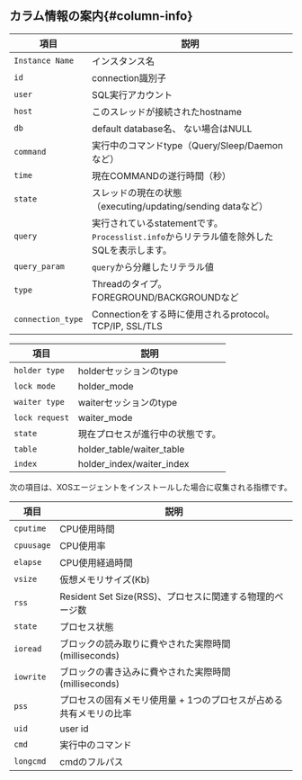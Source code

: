 ## カラム情報の案内{#column-info}

<Tabs groupId="db-columns">

<TabItem value="activesession" label="Active session">

| 項目                | 説明                                                          |
| ----------------- | ----------------------------------------------------------- |
| `Instance Name`   | インスタンス名                                                     |
| `id`              | connection識別子                                               |
| `user`            | SQL実行アカウント                                                  |
| `host`            | このスレッドが接続されたhostname                                        |
| `db`              | default database名、 ない場合はNULL                                |
| `command`         | 実行中のコマンドtype（Query/Sleep/Daemonなど）                          |
| `time`            | 現在COMMANDの遂行時間（秒）                                           |
| `state`           | スレッドの現在の状態（executing/updating/sending dataなど）               |
| `query`           | 実行されているstatementです。`Processlist.info`からリテラル値を除外したSQLを表示します。 |
| `query_param`     | `query`から分離したリテラル値                                          |
| `type`            | Threadのタイプ。 FOREGROUND/BACKGROUNDなど                         |
| `connection_type` | Connectionをする時に使用されるprotocol。 TCP/IP, SSL/TLS               |

</TabItem>

<TabItem value="locktree" label="Lock tree">

| 項目             | 説明                        |
| -------------- | ------------------------- |
| `holder type`  | holderセッションのtype          |
| `lock mode`    | holder_mode               |
| `waiter type`  | waiterセッションのtype          |
| `lock request` | waiter_mode               |
| `state`        | 現在プロセスが進行中の状態です。          |
| `table`        | holder_table/waiter_table |
| `index`        | holder_index/waiter_index |

</TabItem>

<TabItem value="process-info" label="Process information">

次の項目は、XOSエージェントをインストールした場合に収集される指標です。

| 項目         | 説明                                      |
| ---------- | --------------------------------------- |
| `cputime`  | CPU使用時間                                 |
| `cpuusage` | CPU使用率                                  |
| `elapse`   | CPU使用経過時間                               |
| `vsize`    | 仮想メモリサイズ(Kb)                            |
| `rss`      | Resident Set Size(RSS)、プロセスに関連する物理的ページ数 |
| `state`    | プロセス状態                                  |
| `ioread`   | ブロックの読み取りに費やされた実際時間(milliseconds)       |
| `iowrite`  | ブロックの書き込みに費やされた実際時間(milliseconds)       |
| `pss`      | プロセスの固有メモリ使用量 + 1つのプロセスが占める共有メモリの比率     |
| `uid`      | user id                                 |
| `cmd`      | 実行中のコマンド                                |
| `longcmd`  | cmdのフルパス                                |

</TabItem>

</Tabs>
